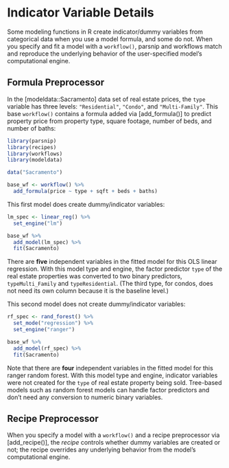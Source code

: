 # Indicator Variable Details

Some modeling functions in R create indicator/dummy variables from categorical data when you use a model formula, and some do not. When you specify and fit a model with a `workflow()`, parsnip and workflows match and reproduce the underlying behavior of the user-specified model's computational engine.

## Formula Preprocessor

In the [modeldata::Sacramento] data set of real estate prices, the `type` variable has three levels: `"Residential"`, `"Condo"`, and `"Multi-Family"`. This base `workflow()` contains a formula added via [add_formula()] to predict property price from property type, square footage, number of beds, and number of baths:

```r
library(parsnip)
library(recipes)
library(workflows)
library(modeldata)

data("Sacramento")

base_wf <- workflow() %>%
  add_formula(price ~ type + sqft + beds + baths)
```

This first model does create dummy/indicator variables:

```r
lm_spec <- linear_reg() %>%
  set_engine("lm")

base_wf %>%
  add_model(lm_spec) %>%
  fit(Sacramento)
```

There are **five** independent variables in the fitted model for this OLS linear regression. With this model type and engine, the factor predictor `type` of the real estate properties was converted to two binary predictors, `typeMulti_Family` and `typeResidential`. (The third type, for condos, does not need its own column because it is the baseline level.)

This second model does not create dummy/indicator variables:

```r
rf_spec <- rand_forest() %>%
  set_mode("regression") %>%
  set_engine("ranger")

base_wf %>%
  add_model(rf_spec) %>%
  fit(Sacramento)
```

Note that there are **four** independent variables in the fitted model for this ranger random forest. With this model type and engine, indicator variables were not created for the `type` of real estate property being sold. Tree-based models such as random forest models can handle factor predictors and don't need any conversion to numeric binary variables.

## Recipe Preprocessor

When you specify a model with a `workflow()` and a recipe preprocessor via [add_recipe()], the _recipe_ controls whether dummy variables are created or not; the recipe overrides any underlying behavior from the model's computational engine.
